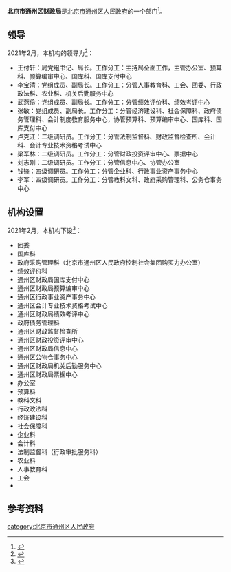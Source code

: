 {{coord|display=title}}
{{Infobox PRCG 
|中共机构名称 = <!--可选，用于中共党、团、群系统的机构，自动套红、分类 -->
|机构名称 = 北京市通州区财政局
|机构名称2 = 
|对国外称 = 
|标志1 = <!-- 可用于下列机构印章中心图案（按官方规定）：Danghui R.svg 或 {{中国国徽名}} 或 CPPCC emblem.png，此时该机构标志列于“标志2”-->
|标志1宽度 = 
|标志1说明 = 
|标志2 = <!-- 可用于下列机构印章中心图案（按官方规定）：Red_star.svg（多数省部级以下行政机关以及多数事业单位），此时该机构标志列于“标志1”-->
|标志2宽度 = 
|标志2说明 = 
|牌子2 = <!--“一个机构两块牌子”且条目未合并时用。若“单机构的多牌子”在同一条目，可在“机构名称”栏换行并列——其中中共组织应用红色字体。另外，同一机构更名前的旧牌子列在“前身”，继承其他机构的牌子的情况则说明于“被接替者”。-->
|加挂牌子 = 
|合署办公 = <!-- “合署办公”且条目未合并时用。如在同一条目应各有各的信息框 -->
|中共合署办公  =  <!-- 与中共机构合署办公 -->
|人员名称 = <!--缺省时显示为“'''主要官员'''” -->
|人员链接 = <!--该机构人员介绍条目/段落的百科内部链接，自动加“[[　|　]]” 。-->
|届数 = 
|任期始 = 
|任期终 = 
|职位1 = 
|人员1 = 
|衔级1 = 
|职位2 = 
|职数2 = <!-- 编制人数 -->
|人员2 = <!-- 形如：[[单名|单　名]]{{wrap}}[[某某某_(中国政府官员)|某某某]] -->
|人数2 = <!-- 实有现任人数 -->
|职位3 = 
|人员3 = 
|职位4 = 
|人员4 = 
|职位5 = 
|人员5 = 
|上诉法院 =  <!-- 非终审法院适用 -->
|上级机构 = <!-- 不分业务/组织时，或者有特殊上级机构如政法委时 -->
|业务上级 =  <!-- 地方政府部门等适用 -->
|组织上级 = [[北京市通州区人民政府|北京市通州区人民政府]]
|中共上级 = 
|中共本级 = 
|本级纪检监察 = <!-- 自2018年6月起，中央纪委国家监委统一设立派驻机构，名称为“中央纪律检查委员会国家监察委员会派驻纪检监察组”。 -->
|机构类型 = <!-- 如：中级人民法院、中共中央直属机构 -->
|行政级别 = <!-- 中央编制填：正国级、副国级、正部级、副部级、正司局级、副司局级……，地方编制填：正省级、副省级、正地厅级、副地厅级…… 自动设页面分类（后缀“单位”） -->
|授权法源 = <!-- 如：宪法、人大决定、行政法规 -->
|组织法规 = <!-- 如：组织法、“三定”规定 -->
|职能 = 
|职责 = 
|权限 = 
|管辖范围 = 
|编制人数 = 
|在职人数 = 
|离退人数 =
|履行出资人职责的机构 = <!-- 如：国资委、财政部 -->
|注册资金 = 
|总资产 = 
|总负债 = 
|资产负债率 = 
|年度拨款 = 
|年度支出 = 
<!--“下级机构”栏一般用于列出/链接下级机构的分类和每类机构的个数；具体机构名可以列举在条目正文、有关列表、子机构导航模板（没有子机构导航模板时或必要时也可以制作利用本模板制作{{某母机构信息框}}模板，导航子机构的类别等特殊条目）-->
|下级链接 = <!--下级机构条目/段落的百科内部链接，自动加“[[　|　]]” 。-->
|子类1 = <!--如：办公厅-->
|子项1 = <!--如：1-->
|子类2 = <!-- 如：内设机构 -->
|子项2 = 
|子类2.1 = <!-- 如：批准/实有内设机构数 -->
|子项2.1 =
|子类2.2 = <!-- 如：职能司局/处/室 -->
|子项2.2 = 
|子类10 = <!-- 如：[[国务院部委管理的国家局|国家局]] -->
|子项10 = <!-- 如：[[国家信访局|国家信访局]] -->
|电话 = {{tel|86|10|81539318}}
|电话0 = <!-- 特服热线 -->
|电子邮件=
|官网 = 
|公开 = <!-- 政府信息公开处，如官网信息公开专栏 -->
|场所1 = 办公地址
|地址1 = [[北京市|北京市]][[通州区_(北京市)|通州区]]梨园北街189号<ref name="机构信息">{{cite web |title=机构信息 |url=http://www.bjtzh.gov.cn/bjtz/xxfb/czj/nsjg.shtml |website=北京市通州区人民政府 |accessdate=2021-02-16 |archive-date=2021-04-13 |archive-url=https://web.archive.org/web/20210413173353/http://www.bjtzh.gov.cn/bjtz/xxfb/czj/nsjg.shtml }}</ref>
|邮址1 =
|邮编1 = 101101
|电话1 = 
|交通1 =
|官网1 =
|场所2 = <!-- 如：某部门、服务大厅、信访处等等 -->
|邮编2 =
|交通2 =
|官网2 =
|场所3 =
|邮编3 =
|交通3 =
|官网3 =
|链接 = <!-- 相关链接 -->
|账户 =
|沿革链接 = <!--机构沿革目/段落的百科内部链接，自动加“[[　|　]]” 。-->
|被接替者 =
|时期1 =
|机构1 =
|时期2 =
|机构2 =
|时期3 =
|机构3 =
|接替者 =
|image1 =
|width1 =
|caption1 =
|脚注 = <!-- 脚注区。可以用<references />，避免使用{{Reflist}}。没有脚注的留空。-->
}}
'''北京市通州区财政局'''是[[北京市通州区人民政府|北京市通州区人民政府]]的一个部门<ref name="机构职责">{{cite web |title=机构职责 |url=http://www.bjtzh.gov.cn/bjtz/xxfb/czj/xsdw.shtml |website=北京市通州区人民政府 |accessdate=2021-02-16}}</ref>。

==领导==
2021年2月，本机构的领导为<ref name="领导介绍">{{cite web |title=领导介绍 |url=http://www.bjtzh.gov.cn/bjtz/xxfb/czj/ldjs.shtml |website=北京市通州区人民政府 |accessdate=2021-02-16 |archive-date=2021-04-13 |archive-url=https://web.archive.org/web/20210413164840/http://www.bjtzh.gov.cn/bjtz/xxfb/czj/ldjs.shtml }}</ref>：
* 王付轩：局党组书记、局长。工作分工：主持局全面工作，主管办公室、预算科、预算编审中心、国库科、国库支付中心
* 李宝清：党组成员、副局长。工作分工：分管人事教育科、工会、团委、行政政法科、农业科、机关后勤服务中心
* 武燕伶：党组成员、副局长。工作分工：分管绩效评价科、绩效考评中心
* 张敏：党组成员、副局长。工作分工：分管经济建设科、社会保障科、政府债务管理科、会计制度教育服务中心，协管预算科、预算编审中心、国库科、国库支付中心
* 卢克江：二级调研员。工作分工：分管法制监督科、财政监督检查所、会计科、会计专业技术资格考试中心
* 梁军林：二级调研员。工作分工：分管财政投资评审中心、票据中心
* 刘志刚：二级调研员。工作分工：分管信息中心、协管办公室
* 钱锋：四级调研员。工作分工：分管企业科、行政事业资产事务中心
* 李军：四级调研员。工作分工：分管教科文科、政府采购管理科、公务仓事务中心

==机构设置==
2021年2月，本机构下设<ref name="机构设置">{{cite web |title=机构设置 |url=http://www.bjtzh.gov.cn/bjtz/xxfb/czj/jbxx.shtml |website=北京市通州区人民政府 |accessdate=2021-02-16 |archive-date=2021-04-13 |archive-url=https://web.archive.org/web/20210413155431/http://www.bjtzh.gov.cn/bjtz/xxfb/czj/jbxx.shtml }}</ref>：
* 团委
* 国库科
* 政府采购管理科（北京市通州区人民政府控制社会集团购买力办公室）
* 绩效评价科
* 通州区财政局国库支付中心
* 通州区财政局预算编审中心
* 通州区行政事业资产事务中心
* 通州区会计专业技术资格考试中心
* 通州区财政局绩效考评中心
* 政府债务管理科
* 通州区财政监督检查所
* 通州区财政投资评审中心
* 通州区财政局信息中心
* 通州区公物仓事务中心
* 通州区财政局机关后勤服务中心
* 通州区财政局票据中心
* 办公室
* 预算科
* 教科文科
* 行政政法科
* 经济建设科
* 社会保障科
* 企业科
* 会计科
* 法制监督科（行政审批服务科）
* 农业科
* 人事教育科
* 工会
* 

==参考资料==
{{reflist}}

[[category:北京市通州区人民政府|category:北京市通州区人民政府]]